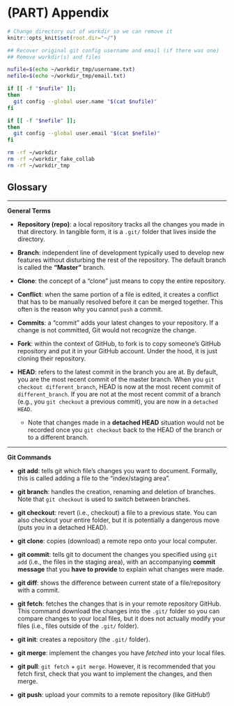 # (PART) Appendix {-}

```r
# Change directory out of workdir so we can remove it
knitr::opts_knit$set(root.dir="~/")
```

```bash
## Recover original git config username and email (if there was one)
## Remove workdir(s) and files

nufile=$(echo ~/workdir_tmp/username.txt)
nefile=$(echo ~/workdir_tmp/email.txt)

if [[ -f "$nufile" ]];
then
  git config --global user.name "$(cat $nufile)"
fi

if [[ -f "$nefile" ]];
then
  git config --global user.email "$(cat $nefile)"
fi

rm -rf ~/workdir
rm -rf ~/workdir_fake_collab
rm -rf ~/workdir_tmp

```


## Glossary 

*** 
**General Terms**

* **Repository (repo)**: a local repository tracks all the changes you made in that directory. In tangible form, it is a `.git/` folder that lives inside the directory.

* **Branch**: independent line of development typically used to develop new features without disturbing the rest of the repository. The default branch is called the **"Master"** branch.

* **Clone**: the concept of a "clone" just means to copy the entire repository. 

* **Conflict**: when the same portion of a file is edited, it creates a conflict that has to be manually resolved before it can be merged together. This often is the reason why you cannot `push` a commit.

* **Commits**: a "commit" adds your latest changes to your repository. If a change is not committed, Git would not recognize the change.

* **Fork**: within the context of GitHub, to fork is to copy someone's GitHub repository and put it in your GitHub account. Under the hood, it is just cloning their repository. 

* **HEAD**: refers to the latest commit in the branch you are at. By default, you are the most recent commit of the master branch. When you `git checkout different_branch`, HEAD is now at the most recent commit of `different_branch`. If you are not at the most recent commit of a branch (e.g., you `git checkout` a previous commit), you are now in a `detached HEAD`. 
  + Note that changes made in a **detached HEAD** situation would not be recorded once you `git checkout` back to the HEAD of the branch or to a different branch.


*** 
**Git Commands**

* **git add**: tells git which file's changes you want to document. Formally, this is called adding a file to the "index/staging area".

* **git branch**: handles the creation, renaming and deletion of branches. Note that `git checkout` is used to switch between branches.

* **git checkout**: revert (i.e., checkout) a file to a previous state. You can also checkout your entire folder, but it is potentially a dangerous move (puts you in a detached HEAD).

* **git clone**: copies (download) a remote repo onto your local computer.

* **git commit**: tells git to document the changes you specified using `git add` (i.e., the files in the staging area), with an accompanying **commit message** that you **have to provide** to explain what changes were made.

* **git diff**: shows the difference between current state of a file/repository with a commit.

* **git fetch**: fetches the changes that is in your remote repository GitHub. This command download the changes into the `.git/` folder so you can compare changes to your local files, but it does not actually modify your files (i.e., files outside of the `.git/` folder). 

* **git init**: creates a repository (the `.git/` folder).

* **git merge**: implement the changes you have *fetched* into your local files. 

* **git pull**: `git fetch` + `git merge`. However, it is recommended that you fetch first, check that you want to implement the changes, and then merge. 

* **git push**: upload your commits to a remote repository (like GitHub!)
